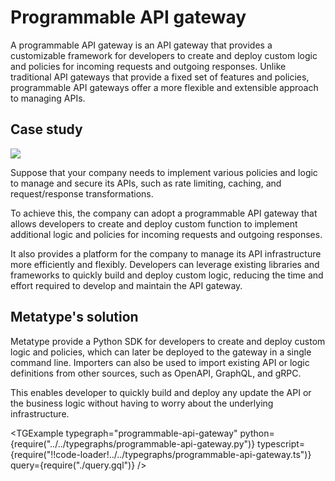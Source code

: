 
# Programmable API gateway

A programmable API gateway is an API gateway that provides a customizable framework for developers to create and deploy custom logic and policies for incoming requests and outgoing responses. Unlike traditional API gateways that provide a fixed set of features and policies, programmable API gateways offer a more flexible and extensible approach to managing APIs.

## Case study

<div className="text-center md:float-right p-8">

![](image.drawio.svg)

</div>

Suppose that your company needs to implement various policies and logic to manage and secure its APIs, such as rate limiting, caching, and request/response transformations.

To achieve this, the company can adopt a programmable API gateway that allows developers to create and deploy custom function to implement additional logic and policies for incoming requests and outgoing responses.

It also provides a platform for the company to manage its API infrastructure more efficiently and flexibly. Developers can leverage existing libraries and frameworks to quickly build and deploy custom logic, reducing the time and effort required to develop and maintain the API gateway.

## Metatype's solution

Metatype provide a Python SDK for developers to create and deploy custom logic and policies, which can later be deployed to the gateway in a single command line. Importers can also be used to import existing API or logic definitions from other sources, such as OpenAPI, GraphQL, and gRPC.

This enables developer to quickly build and deploy any update the API or the business logic without having to worry about the underlying infrastructure.

<TGExample
  typegraph="programmable-api-gateway"
  python={require("../../typegraphs/programmable-api-gateway.py")}
  typescript={require("!!code-loader!../../typegraphs/programmable-api-gateway.ts")}
  query={require("./query.gql")}
/>
